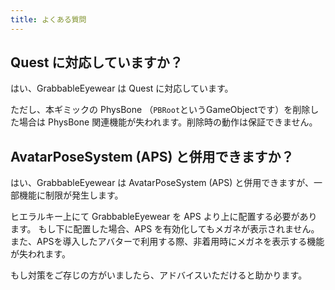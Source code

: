 ```yaml
---
title: よくある質問
---
```


## Quest に対応していますか？

はい、GrabbableEyewear は Quest に対応しています。

ただし、本ギミックの PhysBone （`PBRoot`というGameObjectです）を削除した場合は PhysBone 関連機能が失われます。削除時の動作は保証できません。

## AvatarPoseSystem (APS) と併用できますか？

はい、GrabbableEyewear は AvatarPoseSystem (APS) と併用できますが、一部機能に制限が発生します。

ヒエラルキー上にて GrabbableEyewear を APS より上に配置する必要があります。
もし下に配置した場合、APS を有効化してもメガネが表示されません。  
また、APSを導入したアバターで利用する際、非着用時にメガネを表示する機能が失われます。

もし対策をご存じの方がいましたら、アドバイスいただけると助かります。
